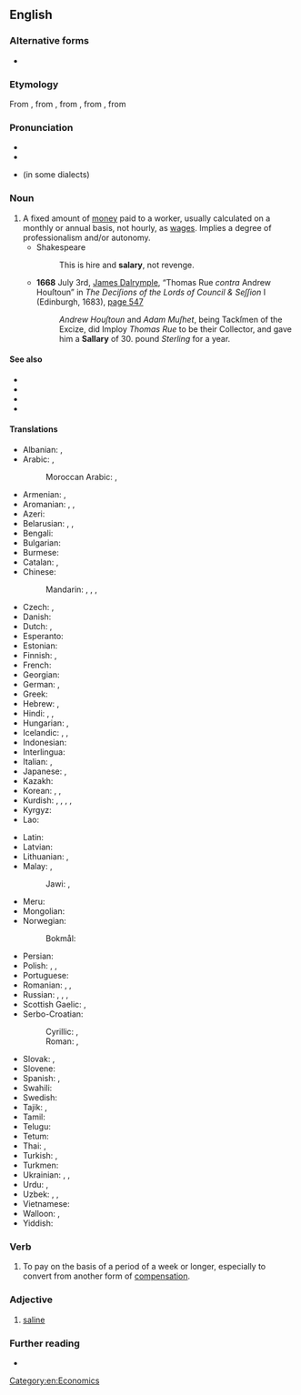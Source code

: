 ==English==

===Alternative forms===
* {{l|en|sallary}} {{qualifier|obsolete}}

===Etymology===
From {{inh|en|enm|salarie}}, from {{der|en|xno|salarie}}, from {{der|en|fro|salaire}}, from {{der|en|la|salarium||salt money, money to buy salt with}}, from {{m|la|sal||salt}}

===Pronunciation===
* {{IPA|/ˈsæləɹi/|lang=en}}
* {{audio|en-us-salary.ogg|Audio (US)|lang=en}}
* {{homophones|lang=en|celery}} (in some dialects)

===Noun===
{{en-noun|salaries}}

# A fixed amount of [[money]] paid to a worker, usually calculated on a monthly or annual basis, not hourly, as [[wages]]. Implies a degree of professionalism and/or autonomy.
#* Shakespeare
#*: This is hire and '''salary''', not revenge.
#* '''1668''' July 3rd, [[w:James Dalrymple, 1st Viscount of Stair|James Dalrymple]], “Thomas Rue ''contra'' Andrew Houſtoun” in ''The Deciſions of the Lords of Council & Seſſion'' I (Edinburgh, 1683), <span class="plainlinks">[http://books.google.co.uk/books?id=7ApBAAAAcAAJ&pg=PA548&dq=%22correus%22&hl=en&sa=X&ei=BFYCT56sNs7Z8QOstrGlAQ&ved=0CHAQ6AEwCQ#v=onepage&q=%22correus%22&f=false page 547]</span>
#*: ''Andrew Houſtoun'' and ''Adam Muſhet'', being Tackſmen of the Excize, did Imploy ''Thomas Rue'' to be their Collector, and gave him a '''Sallary''' of 30. pound ''Sterling'' for a year.

====See also====
* {{l|en|pay}}
* {{l|en|remuneration}}
* {{l|en|wage}}
* {{l|en|wages}}

====Translations====
{{trans-top|fixed amount of money paid on monthly or annual basis}}
* Albanian: {{t+|sq|rrogë|f}}, {{t+|sq|pagë|f}}
* Arabic: {{t|ar|رَاتِب|m}}, {{t+|ar|أَجْر|m}}
*: Moroccan Arabic: {{qualifier|informal}} {{t|ary|كنزة|f|tr=kenza}}, {{t|ary|اجرة|f|tr=ejra}}
* Armenian: {{t+|hy|աշխատավարձ|sc=Armn}}, {{t+|hy|վաստակ|sc=Armn}}
* Aromanian: {{t|rup|arugã|f}}, {{t|rup|lufe}}, {{t|rup|platã}}
* Azeri: {{t|az|aylıq}}
* Belarusian: {{t|be|зарабо́тная пла́та|f|sc=Cyrl}}, {{t|be|зарпла́та|f|sc=Cyrl}}, {{t|be|акла́д|m|sc=Cyrl}}
* Bengali: {{t|bn|বেতন|sc=Beng}}
* Bulgarian: {{t+|bg|запла́та|f}}
* Burmese: {{t+|my|လုပ်ခ|sc=Mymr}}
* Catalan: {{t+|ca|salari|m}}, {{t+|ca|sou|m}}
* Chinese:
*: Mandarin: {{t+|cmn|薪金|tr=xīnjīn|sc=Hani}}, {{t+|cmn|薪水|tr=xīnshui|sc=Hani}}, {{t+|cmn|工資|sc=Hani}}, {{t+|cmn|工资|tr=gōngzī|sc=Hani}}
* Czech: {{t+|cs|plat|m}}, {{t+|cs|mzda|f}}
* Danish: {{t+|da|løn|c}}
* Dutch: {{t+|nl|salaris|n}}, {{t+|nl|loon|n}}
* Esperanto: {{t|eo|salajro}}
* Estonian: {{t+|et|palk}}
* Finnish: {{t+|fi|kuukausipalkka}}, {{t|fi|kiinteä palkka}}
* French: {{t+|fr|salaire|m}}
* Georgian: {{t+|ka|ხელფასი}}
* German: {{t+|de|Gehalt|n}}, {{t+|de|Lohn|m}}
* Greek: {{t+|el|μισθός|m}}
* Hebrew: {{t+|he|משכורת|f|tr=maskorét|alt=משכורת \ מַשְׂכֹּרֶת}}, {{t+|he|שָׂכָר|m|tr=sakhár}}
* Hindi: {{t+|hi|वेतन}}, {{t|hi|तनख़्वाह}}, {{t|hi|मासिक वेतन}}
* Hungarian: {{t+|hu|fizetés}}, {{t+|hu|bér}}
* Icelandic: {{t+|is|laun|n-p}}, {{t|is|föst laun|n-p}}, {{t+|is|kaup|n}}
* Indonesian: {{t+|id|gaji}}
* Interlingua: {{t+|ia|salario}}
* Italian: {{t+|it|stipendio|m}}, {{t+|it|salario|m}}
* Japanese: {{t|ja|サラリー|tr=sararī}}, {{t+|ja|給料|tr=きゅうりょう, kyūryō}}
* Kazakh: {{t+|kk|жалақы|sc=Cyrl}}
* Korean: {{t+|ko|급료}}, {{t+|ko|봉급}}, {{t+|ko|임금}}
* Kurdish: {{t+|ku|meaş|m}}, {{t+|ku|miz|m}}, {{t+|ku|muçe|m}}, {{t+|ku|mehane|f}}, {{t+|ku|مه‌عاش|sc=ku-Arab}}
* Kyrgyz: {{t+|ky|айлык|sc=Cyrl}}
* Lao: {{t|lo|ຄ່າຈ້າງ|sc=Laoo}}
{{trans-mid}}
* Latin: {{t|la|salarium|n}}
* Latvian: {{t|lv|alga|f}}
* Lithuanian: {{t|lt|užmokestis|m}}, {{t+|lt|alga|f}}
* Malay: {{t|ms|gaji}}, {{t|ms|ujrah}}
*: Jawi: {{t|ms|ݢاجي|sc=Arab}}, {{t|ms|اجره|sc=Arab}}
* Meru: {{t|mer|muchaara}}
* Mongolian: {{t+|mn|цалин|sc=Cyrl}}
* Norwegian:
*: Bokmål: {{t+|nb|lønn|m|f}}
* Persian: {{t+|fa|حقوق|tr=hoquq|sc=fa-Arab}}
* Polish: {{t+|pl|pensja|f}}, {{t+|pl|płaca|f}}, {{t+|pl|wynagrodzenie|n}}
* Portuguese: {{t+|pt|salário|m}}
* Romanian: {{t+|ro|salariu|n}}, {{t+|ro|leafă|f}}, {{t+|ro|plată}}
* Russian: {{t+|ru|за́работная пла́та|f}}, {{t+|ru|зарпла́та|f}}, {{t+|ru|жа́лование|n}}, {{t+|ru|окла́д|m|sc=Cyrl}}
* Scottish Gaelic: {{t|gd|tuarasdal|m}}, {{t|gd|tuarastal|f}}
* Serbo-Croatian:
*: Cyrillic: {{t|sh|плата|f}} {{qualifier|Bosnian, Serbian}}, {{t|sh|плаћа|f}} {{qualifier|Croatian}}
*: Roman: {{t+|sh|plata|f}} {{qualifier|Bosnian, Serbian}}, {{t+|sh|plaća|f}} {{qualifier|Croatian}}
* Slovak: {{t|sk|plat|m}}, {{t|sk|mzda|f}}
* Slovene: {{t+|sl|plača|f-p}}
* Spanish: {{t+|es|salario|m}}, {{t+|es|sueldo|m}}
* Swahili: {{t+|sw|mshahara}}
* Swedish: {{t+|sv|lön|c}}
* Tajik: {{t+|tg|маош}}, {{t|tg|моҳона}}
* Tamil: {{t+|ta|சம்பளம்}}
* Telugu: {{t+|te|జీతం}}
* Tetum: {{t|tet|saláriu}}
* Thai: {{t+|th|เงินเดือน}}, {{t|th|ค่าจ้าง}}
* Turkish: {{t+|tr|aylık}}, {{t+|tr|maaş}}
* Turkmen: {{t+|tk|aýlyk}}
* Ukrainian: {{t|uk|заробі́тна пла́та|f|sc=Cyrl}}, {{t|uk|зарпла́та|f|sc=Cyrl}}, {{t|uk|запла́та|f|sc=Cyrl}}
* Urdu: {{t|ur|ويتن|m|tr=vetan|sc=ur-Arab}}, {{t|ur|اجرت|f|tr=ajrat|sc=ur-Arab}}
* Uzbek: {{t+|uz|maosh}}, {{t+|uz|oylik}}, {{t+|uz|moyana}}
* Vietnamese: {{t+|vi|lương}}
* Walloon: {{t+|wa|traitmint|m}}, {{t|wa|salåre|m}}
* Yiddish: {{t|yi|שׂכירות|f|tr=skhires|sc=Hebr}}
{{trans-bottom}}

===Verb===
{{en-verb|salaries|salarying|salaried}}

# To pay on the basis of a period of a week or longer, especially to convert from another form of [[compensation]].

===Adjective===
{{en-adj}}

# {{lb|en|obsolete}} [[saline]]

===Further reading===
* {{projectlink|wikipedia}}

[[Category:en:Economics]]